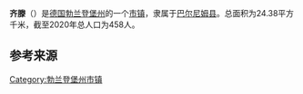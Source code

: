 {{noteTA|G1=德国地名|G2=Landkreis|G3=单位}}
{{Infobox settlement
| name = {{Nowrap|齐滕}}
| native_name = {{lang|de|Ziethen}}
| settlement_type = {{GER}}[[市镇_(德国)|市镇]]
| image_skyline = 12-04-06-klein-ziethen-by-RalfR-10.jpg
| image_caption = 齐滕风光
| image_flag = 
| image_seal = 
| image_map = Ziethen in BAR.png
| map_caption = 齐滕在巴尔尼姆县的位置
| pushpin_map = Germany
| pushpin_relief = Relief Map of Germany.svg
| pushpin_label_position = left
| pushpin_map_caption = 韦尔诺伊兴在德国的位置
| subdivision_type = 国家
| subdivision_name = {{GER}}
| subdivision_type1 = [[联邦州_(德国)|州]]
| subdivision_name1 = [[勃兰登堡州|勃兰登堡州]]
| subdivision_type2 = [[县_(德国)|县]]
| subdivision_name2 = [[巴尔尼姆县|巴尔尼姆县]]
| seat = Joachimsplatz 1–3<br>16247 Joachimsthal
| leader_title = [[市长|市长]]
| leader_name = Michael Dupont
| elevation_m = 50
| area_footnotes = 
| area_total_km2 = 24.38
| population_as_of = 2019年12月31日
| population_footnotes = <ref>{{cite web |url=https://www.statistik-berlin-brandenburg.de/publikationen/Stat_Berichte/2020/SB_A01-07-00_2019m12_BB.xlsx |title=Bevölkerungsentwicklung und Bevölkerungsstand im Land Brandenburg Dezember 2019 |language=de |format=XLSX |publisher=Amt für Statistik Berlin-Brandenburg }}</ref>
| population_total = 458
| population_density_km2 = auto
| timezone = [[欧洲中部时间|CET]]
| utc_offset = +1
| timezone_DST = [[欧洲中部夏令时间|CEST]]
| utc_offset_DST = +2
| coordinates = {{coord|52|58|00|N|13|55|00|E|display=inline,title|region:DE_type:city}}
| postal_code_type = [[德国邮政编码列表|邮政编码]]
| postal_code = 16247
| registration_plate_type = [[德国车辆号牌|车辆号牌]]
| registration_plate = BAR, BER, EW
| blank_name = 分区
| blank_info =  2个地区
| footnotes = 资料最后更新：{{date|2021-05-29|iso}}
}}
'''齐滕'''（{{lang-de|Ziethen}}）是[[德国|德国]][[勃兰登堡州|勃兰登堡州]]的一个[[市镇_(德国)|市镇]]，隶属于[[巴尔尼姆县|巴尔尼姆县]]。总面积为24.38平方千米，截至2020年总人口为458人。

== 参考来源 ==
{{reflist}}

{{巴尔尼姆县行政区划}}
{{Authority control}}
{{DEFAULTSORT:Ziethen}}
[[Category:勃兰登堡州市镇|Category:勃兰登堡州市镇]]